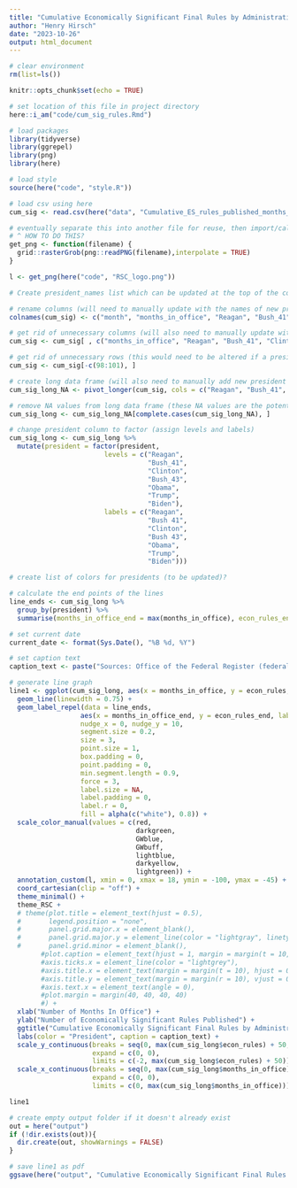 ```yaml
---
title: "Cumulative Economically Significant Final Rules by Administration"
author: "Henry Hirsch"
date: "2023-10-26"
output: html_document
---
```


```r
# clear environment
rm(list=ls())
```

```r
knitr::opts_chunk$set(echo = TRUE)

# set location of this file in project directory
here::i_am("code/cum_sig_rules.Rmd")
```

```r
# load packages
library(tidyverse)
library(ggrepel)
library(png)
library(here)
```

```r
# load style
source(here("code", "style.R"))
```

```r
# load csv using here
cum_sig <- read.csv(here("data", "Cumulative_ES_rules_published_months_in_office_071023.csv"), skip = 1)

# eventually separate this into another file for reuse, then import/call the function
# ^ HOW TO DO THIS?
get_png <- function(filename) {
  grid::rasterGrob(png::readPNG(filename),interpolate = TRUE)
}

l <- get_png(here("code", "RSC_logo.png"))

```

```r
# Create president_names list which can be updated at the top of the code and then referenced later in the code as needed?

# rename columns (will need to manually update with the names of new presidents)
colnames(cum_sig) <- c("month", "months_in_office", "Reagan", "Bush_41", "Clinton", "Bush_43", "Obama", "Trump", "Biden")

# get rid of unnecessary columns (will also need to manually update with new president names here)
cum_sig <- cum_sig[ , c("months_in_office", "Reagan", "Bush_41", "Clinton", "Bush_43", "Obama", "Trump", "Biden")]

# get rid of unnecessary rows (this would need to be altered if a president served more than two terms)
cum_sig <- cum_sig[-c(98:101), ]

# create long data frame (will also need to manually add new president's names here)
cum_sig_long_NA <- pivot_longer(cum_sig, cols = c("Reagan", "Bush_41", "Clinton", "Bush_43", "Obama", "Trump", "Biden"), names_to = "president", values_to = "econ_rules")

# remove NA values from long data frame (these NA values are the potential econ_rules values for presidents who didn't/haven't yet served the maximum number of months)
cum_sig_long <- cum_sig_long_NA[complete.cases(cum_sig_long_NA), ]

# change president column to factor (assign levels and labels)
cum_sig_long <- cum_sig_long %>% 
  mutate(president = factor(president,
                        levels = c("Reagan", 
                                   "Bush_41",
                                   "Clinton", 
                                   "Bush_43",
                                   "Obama", 
                                   "Trump",
                                   "Biden"),
                        labels = c("Reagan", 
                                   "Bush 41",
                                   "Clinton", 
                                   "Bush 43",
                                   "Obama", 
                                   "Trump",
                                   "Biden")))

# create list of colors for presidents (to be updated)?
```

```r
# calculate the end points of the lines
line_ends <- cum_sig_long %>%
  group_by(president) %>%
  summarise(months_in_office_end = max(months_in_office), econ_rules_end = max(econ_rules))

# set current date
current_date <- format(Sys.Date(), "%B %d, %Y")

# set caption text
caption_text <- paste("Sources: Office of the Federal Register (federalregister.gov) for Biden administration and all subsequent administrations;\n       Office of Information and Regulatory Affairs (OIRA) (reginfo.gov) for all prior administrations.\n\nUpdated:", current_date)
```


```r
# generate line graph
line1 <- ggplot(cum_sig_long, aes(x = months_in_office, y = econ_rules, color = president, group = president)) + 
  geom_line(linewidth = 0.75) +
  geom_label_repel(data = line_ends, 
                  aes(x = months_in_office_end, y = econ_rules_end, label = president),
                  nudge_x = 0, nudge_y = 10,
                  segment.size = 0.2,
                  size = 3,
                  point.size = 1,
                  box.padding = 0,
                  point.padding = 0,
                  min.segment.length = 0.9,
                  force = 3,
                  label.size = NA, 
                  label.padding = 0,
                  label.r = 0,
                  fill = alpha(c("white"), 0.8)) +
  scale_color_manual(values = c(red,
                                darkgreen,
                                GWblue,
                                GWbuff,
                                lightblue,
                                darkyellow,
                                lightgreen)) +
  annotation_custom(l, xmin = 0, xmax = 18, ymin = -100, ymax = -45) + # for logo (need to play around with these settings)
  coord_cartesian(clip = "off") +
  theme_minimal() +
  theme_RSC +
  # theme(plot.title = element_text(hjust = 0.5),
  #       legend.position = "none",
  #       panel.grid.major.x = element_blank(),
  #       panel.grid.major.y = element_line(color = "lightgray", linetype = "solid"),
  #       panel.grid.minor = element_blank(), 
        #plot.caption = element_text(hjust = 1, margin = margin(t = 10, l = 6, unit = "pt")),
        #axis.ticks.x = element_line(color = "lightgrey"),
        #axis.title.x = element_text(margin = margin(t = 10), hjust = 0.5),
        #axis.title.y = element_text(margin = margin(r = 10), vjust = 0.5),
        #axis.text.x = element_text(angle = 0),
        #plot.margin = margin(40, 40, 40, 40)
        #) +
  xlab("Number of Months In Office") +
  ylab("Number of Economically Significant Rules Published") +
  ggtitle("Cumulative Economically Significant Final Rules by Administration") +
  labs(color = "President", caption = caption_text) +
  scale_y_continuous(breaks = seq(0, max(cum_sig_long$econ_rules) + 50, by = 50),
                     expand = c(0, 0), 
                     limits = c(-2, max(cum_sig_long$econ_rules) + 50)) +
  scale_x_continuous(breaks = seq(0, max(cum_sig_long$months_in_office), by = 4),
                     expand = c(0, 0),
                     limits = c(0, max(cum_sig_long$months_in_office)))

line1
```

```r
# create empty output folder if it doesn't already exist
out = here("output")
if (!dir.exists(out)){
  dir.create(out, showWarnings = FALSE)
}
```

```r
# save line1 as pdf
ggsave(here("output", "Cumulative Economically Significant Final Rules by Administration.pdf"), plot = line1, width = 12, height = 9, dpi = 300)
```

